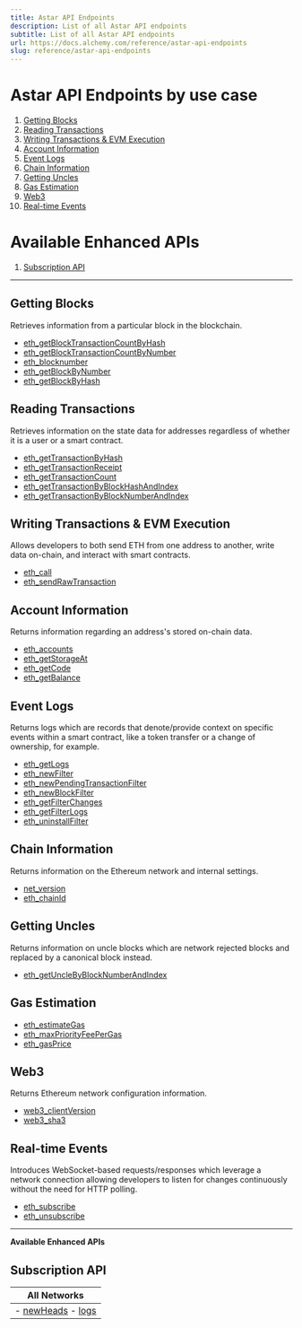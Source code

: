 ```yaml
---
title: Astar API Endpoints
description: List of all Astar API endpoints
subtitle: List of all Astar API endpoints
url: https://docs.alchemy.com/reference/astar-api-endpoints
slug: reference/astar-api-endpoints
---
```


# Astar API Endpoints by use case

1. [Getting Blocks](/reference/astar-api-endpoints#getting-blocks)
2. [Reading Transactions](/reference/astar-api-endpoints#reading-transactions)
3. [Writing Transactions & EVM Execution](#writing-transactions--evm-execution)
4. [Account Information](#account-information)
5. [Event Logs](/reference/astar-api-endpoints#event-logs)
6. [Chain Information](/reference/astar-api-endpoints#chain-information)
7. [Getting Uncles](/reference/astar-api-endpoints#getting-uncles)
8. [Gas Estimation](/reference/astar-api-endpoints#gas-estimation)
9. [Web3](/reference/astar-api-endpoints#web3)
10. [Real-time Events](/reference/astar-api-endpoints#real-time-events)

# Available Enhanced APIs

1. [Subscription API](/reference/astar-api-endpoints#subscription-api)

***

## Getting Blocks

Retrieves information from a particular block in the blockchain.

* [eth\_getBlockTransactionCountByHash](/reference/eth-getblocktransactioncountbyhash-astar)
* [eth\_getBlockTransactionCountByNumber](/reference/eth-getblocktransactioncountbynumber-astar)
* [eth\_blocknumber](/reference/eth-blocknumber-astar)
* [eth\_getBlockByNumber](/reference/eth-getblockbynumber-astar)
* [eth\_getBlockByHash](/reference/eth-getblockbyhash-astar)

## Reading Transactions

Retrieves information on the state data for addresses regardless of whether it is a user or a smart contract.

* [eth\_getTransactionByHash](/reference/eth-gettransactionbyhash-astar)
* [eth\_getTransactionReceipt](/reference/eth-gettransactionreceipt-astar)
* [eth\_getTransactionCount](/reference/eth-gettransactioncount-astar)
* [eth\_getTransactionByBlockHashAndIndex](/reference/eth-gettransactionbyblockhashandindex-astar)
* [eth\_getTransactionByBlockNumberAndIndex](/reference/eth-gettransactionbyblocknumberandindex-astar)

## Writing Transactions & EVM Execution

Allows developers to both send ETH from one address to another, write data on-chain, and interact with smart contracts.

* [eth\_call](/reference/eth-call-astar)
* [eth\_sendRawTransaction](/reference/eth-sendrawtransaction-astar)

## Account Information

Returns information regarding an address's stored on-chain data.

* [eth\_accounts](/reference/eth-accounts-astar)
* [eth\_getStorageAt](/reference/eth-getstorageat-astar)
* [eth\_getCode](/reference/eth-getcode-astar)
* [eth\_getBalance](/reference/eth-getbalance-astar)

## Event Logs

Returns logs which are records that denote/provide context on specific events within a smart contract, like a token transfer or a change of ownership, for example.

* [eth\_getLogs](/reference/eth-getlogs-astar)
* [eth\_newFilter](/reference/eth-newfilter-astar)
* [eth\_newPendingTransactionFilter](/reference/eth-newpendingtransactionfilter-astar)
* [eth\_newBlockFilter](/reference/eth-newblockfilter-astar)
* [eth\_getFilterChanges](/reference/eth-getfilterchanges-astar)
* [eth\_getFilterLogs](/reference/eth-getfilterlogs-astar)
* [eth\_uninstallFilter](/reference/eth-uninstallfilter-astar)

## Chain Information

Returns information on the Ethereum network and internal settings.

* [net\_version](/reference/net-version-astar)
* [eth\_chainId](/reference/eth-chainid-astar)

## Getting Uncles

Returns information on uncle blocks which are network rejected blocks and replaced by a canonical block instead.

* [eth\_getUncleByBlockNumberAndIndex](/reference/eth-getunclebyblocknumberandindex-astar)

## Gas Estimation

* [eth\_estimateGas](/reference/eth-estimategas-astar)
* [eth\_maxPriorityFeePerGas](/reference/eth-maxpriorityfeepergas-astar)
* [eth\_gasPrice](/reference/eth-gasprice-astar)

## Web3

Returns Ethereum network configuration information.

* [web3\_clientVersion](/reference/web3-clientversion-astar)
* [web3\_sha3](/reference/web3-sha3-astar)

## Real-time Events

Introduces WebSocket-based requests/responses which leverage a network connection allowing developers to listen for changes continuously without the need for HTTP polling.

* [eth\_subscribe](/reference/eth-subscribe-astar)
* [eth\_unsubscribe](/reference/eth-unsubscribe-astar)

***

**Available Enhanced APIs**

## Subscription API

| All Networks                                                |
| ----------------------------------------------------------- |
| - [newHeads](/reference/newheads) - [logs](/reference/logs) |
